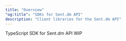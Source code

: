 ```yaml
---
title: "Overview"
"og:title": "SDKs for Sent.dm API"
description: "Client libraries for the Sent.dm API"
---
```


<CardGroup cols={2}>
  <Card
    title="TypeScript"
    icon="npm"
    href="/sdks/typescript/overview"
    color="#333333"
  >
    TypeScript SDK for Sent.dm API
  </Card>
	<Card
    title="Coming Soon"
    icon="github"
    href="/sdks/overview"
    color="#333333"
  >
    WIP
  </Card>
</CardGroup>